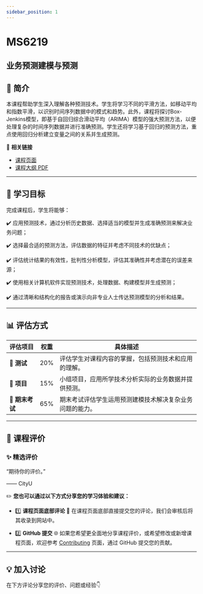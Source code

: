 ```yaml
---
sidebar_position: 1
---
```


# MS6219
## 业务预测建模与预测

## **📘 简介**
本课程帮助学生深入理解各种预测技术。学生将学习不同的平滑方法，如移动平均和指数平滑，以识别时间序列数据中的模式和趋势。此外，课程将探讨Box-Jenkins模型，即基于自回归综合滑动平均（ARIMA）模型的强大预测方法，以便处理复杂的时间序列数据并进行准确预测。学生还将学习基于回归的预测方法，重点使用回归分析建立变量之间的关系并生成预测。

🔗 **相关链接**
- [课程页面](https://www.cityu.edu.hk/catalogue/pg/202425/course/MS6219.htm)
- [课程大纲 PDF](https://www.cityu.edu.hk/catalogue/pg/202425/course/MS6219.pdf)

---

## **🎯 学习目标**

完成课程后，学生将能够：

✔️ 应用预测技术，通过分析历史数据、选择适当的模型并生成准确预测来解决业务问题；

✔️ 选择最合适的预测方法，评估数据的特征并考虑不同技术的优缺点；

✔️ 评估统计结果的有效性，批判性分析模型，评估其准确性并考虑潜在的误差来源；

✔️ 使用相关计算机软件实现预测技术，处理数据、构建模型并生成预测；

✔️ 通过清晰和结构化的报告或演示向非专业人士传达预测模型的分析和结果。

---

## **📊 评估方式**

| **评估项目**          | **权重** | **具体描述**                                                                                       |
|----------------------|---------|---------------------------------------------------------------------------------------------------|
| **📝 测试**           | 20%     | 评估学生对课程内容的掌握，包括预测技术和应用的理解。                                              |
| **📄 项目**           | 15%     | 小组项目，应用所学技术分析实际的业务数据并提供预测。                                              |
| **📝 期末考试**       | 65%     | 期末考试评估学生运用预测建模技术解决复杂业务问题的能力。                                          |

---

## **💬 课程评价**

### ✨ **精选评价**
<div className={commentStyles.commentBox}>
    <p className={commentStyles.commentText}>
        “期待你的评价。”
    </p>
    <p className={commentStyles.commentAuthor}>—— CityU</p>
</div>

✏️ **您也可以通过以下方式分享您的学习体验和建议：**

- 1️⃣ **课程页面底部评论**
💬 在课程页面底部直接提交您的评论，我们会审核后将其收录到网站中。

- 2️⃣ **GitHub 提交**
🌐 如果您希望更全面地分享课程评价，或希望修改或新增课程页面，欢迎参考 [Contributing](https://penjc.github.io/cityU-navigator/contributing) 页面，通过 GitHub 提交您的贡献。



---

## **💡 加入讨论**

在下方评论分享您的评价、问题或经验👇
<Utterances />
